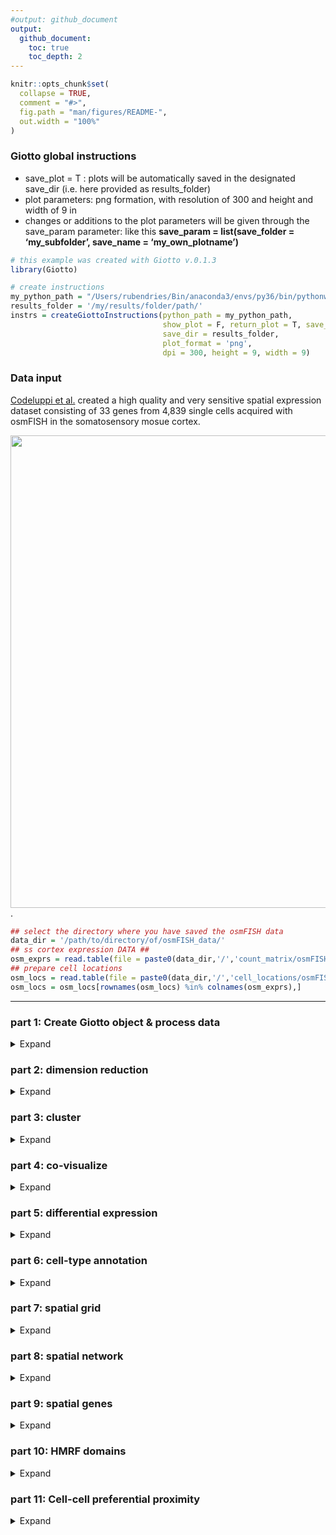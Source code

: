 ```yaml
---
#output: github_document
output:
  github_document:
    toc: true
    toc_depth: 2
---
```


<!-- mouse_cortex_1_simple.md is generated from mouse_cortex_1_simple.Rmd Please edit that file -->


```r
knitr::opts_chunk$set(
  collapse = TRUE,
  comment = "#>",
  fig.path = "man/figures/README-",
  out.width = "100%"
)
```

### Giotto global instructions  

- save_plot = T : plots will be automatically saved in the designated save_dir (i.e. here provided as results_folder)
- plot parameters: png formation, with resolution of 300 and height and width of 9 in 
- changes or additions to the plot parameters will be given through the save_param parameter: 
  like this **save_param = list(save_folder = 'my_subfolder', save_name = 'my_own_plotname')**  
  
```r
# this example was created with Giotto v.0.1.3
library(Giotto)

# create instructions
my_python_path = "/Users/rubendries/Bin/anaconda3/envs/py36/bin/pythonw"
results_folder = '/my/results/folder/path/'
instrs = createGiottoInstructions(python_path = my_python_path,
                                  show_plot = F, return_plot = T, save_plot = T,
                                  save_dir = results_folder,
                                  plot_format = 'png',
                                  dpi = 300, height = 9, width = 9)
```

### Data input

[Codeluppi et al.](https://www.nature.com/articles/s41592-018-0175-z) created a high quality and very sensitive spatial expression dataset consisting of 33 genes from 4,839 single cells acquired with osmFISH in the somatosensory mosue cortex.
  
![](./osmFISH_data.png){width=20cm} .

```r
## select the directory where you have saved the osmFISH data
data_dir = '/path/to/directory/of/osmFISH_data/'
## ss cortex expression DATA ##
osm_exprs = read.table(file = paste0(data_dir,'/','count_matrix/osmFISH_prep_expression.txt'))
## prepare cell locations
osm_locs = read.table(file = paste0(data_dir,'/','cell_locations/osmFISH_prep_cell_coordinates.txt'))
osm_locs = osm_locs[rownames(osm_locs) %in% colnames(osm_exprs),]
```

***



### part 1: Create Giotto object & process data
<details>
  <summary>Expand</summary>
  \ 
 
```r
## create
osm_test <- createGiottoObject(raw_exprs = osm_exprs, spatial_locs = osm_locs, instructions = instrs)
showGiottoInstructions(osm_test)

## add field annotation
metadata = fread(file = paste0(data_dir,'/','raw_data/osmFISH_prep_cell_metadata.txt'))
osm_test = addCellMetadata(osm_test, new_metadata = metadata,
                           by_column = T, column_cell_ID = 'CellID')
## filter
osm_test <- filterGiotto(gobject = osm_test,
                         expression_threshold = 1,
                         gene_det_in_min_cells = 10,
                         min_det_genes_per_cell = 10,
                         expression_values = c('raw'),
                         verbose = T)

## normalize
# 1. standard z-score way
osm_test <- normalizeGiotto(gobject = osm_test)

# 2. osmFISH way
raw_expr_matrix = osm_test@raw_exprs
norm_genes = (raw_expr_matrix/rowSums(raw_expr_matrix)) * nrow(raw_expr_matrix)
norm_genes_cells = t((t(norm_genes)/colSums(norm_genes)) * ncol(raw_expr_matrix))
osm_test@custom_expr = norm_genes_cells

## add gene & cell statistics
osm_test <- addStatistics(gobject = osm_test)

# save according to giotto instructions
# - create subfolder
# - provide your own plot name
spatPlot(gobject = osm_test, cell_color = 'ClusterName',
           save_param = list(save_folder = '2_Gobject', save_name = 'original_clusters', units = 'in'))

spatPlot(gobject = osm_test, cell_color = 'Region',
           save_param = list(save_folder = '2_Gobject', save_name = 'original_regions', units = 'in'))

```
  
osmFISH cell types from paper:
![](./figures/1_original_clusters.png){width=16cm} 

osmFISH regions from paper:
![](./figures/1_original_regions.png){width=16cm} 

</details>

### part 2: dimension reduction

<details>
  <summary>Expand</summary>
  \ 
 
```r
## highly variable genes (HVG)
# only 33 genes so use all genes

## run PCA on expression values (default)
osm_test <- runPCA(gobject = osm_test, expression_values = 'custom', scale_unit = F)
signPCA(gobject = osm_test, expression_values = 'custom')
plotPCA(osm_test, save_param = list(save_folder = '3_DimRed', save_name = 'PCA_reduction', units = 'in'))

## run UMAP and tSNE on PCA space (default)
osm_test <- runUMAP(osm_test, dimensions_to_use = 1:31, expression_values = 'custom', n_threads = 2)
plotUMAP(gobject = osm_test,  save_param = list(save_folder = '3_DimRed', save_name = 'UMAP_reduction', units = 'in'))

osm_test <- runtSNE(osm_test, dimensions_to_use = 1:31, perplexity = 70, check_duplicates = F)
plotTSNE(gobject = osm_test,  save_param = list(save_folder = '3_DimRed', save_name = 'tSNE_reduction', units = 'in'))
```

![](./figures/2_PCA_screeplot.png){width=16cm} 

![](./figures/2_PCA_reduction.png){width=16cm} 
![](./figures/2_UMAP_reduction.png){width=16cm} 

![](./figures/2_tSNE_reduction.png){width=16cm} 


***

</details>

### part 3: cluster

<details>
  <summary>Expand</summary>
  \ 
  
```r

## hierarchical clustering
osm_test = doHclust(gobject = osm_test, expression_values = 'custom', k = 34)
plotUMAP(gobject = osm_test, cell_color = 'hclust', point_size = 2.5,
         show_NN_network = F, edge_alpha = 0.05,
         save_param = list(save_folder = '4_Cluster', save_name = 'UMAP_hclust', units = 'in'))

## kmeans clustering
osm_test = doKmeans(gobject = osm_test, expression_values = 'custom', centers = 32, nstart = 500)
plotUMAP(gobject = osm_test, cell_color = 'kmeans',
         point_size = 2.5, show_NN_network = F, edge_alpha = 0.05, 
         save_param =  list(save_folder = '4_Cluster', save_name = 'UMAP_kmeans', units = 'in'))

## Leiden clustering strategy:
# 1. overcluster
# 2. merge small but very similar clusters

# sNN network (default)
osm_test <- createNearestNetwork(gobject = osm_test, dimensions_to_use = 1:31, k = 15)
osm_test <- doLeidenCluster(gobject = osm_test, resolution = 0.17, n_iterations = 1000)
plotUMAP(gobject = osm_test, cell_color = 'leiden_clus', point_size = 2.5,
         show_NN_network = F, edge_alpha = 0.05,
         save_param = list(save_folder = '4_Cluster', save_name = 'UMAP_leiden', units = 'in'))

# merge small groups based on similarity
leiden_similarities = getClusterSimilarity(osm_test,
                                           expression_values = 'custom',
                                           cluster_column = 'leiden_clus')
osm_test = mergeClusters(osm_test, expression_values = 'custom',
                         cluster_column = 'leiden_clus',
                         new_cluster_name = 'leiden_clus_m',
                         max_group_size = 30, force_min_group_size = 25)
plotUMAP(gobject = osm_test, cell_color = 'leiden_clus_m', point_size = 2.5,
         show_NN_network = F, edge_alpha = 0.05,
         save_param = list(save_folder = '4_Cluster', save_name = 'UMAP_leiden_merged', units = 'in'))

## show cluster relationships
showClusterHeatmap(gobject = osm_test, expression_values = 'custom', cluster_column = 'leiden_clus_m',
                   save_param = list(save_name = 'heatmap', save_folder = '4_Cluster', units = 'cm'),
                   row_names_gp = grid::gpar(fontsize = 6), column_names_gp = grid::gpar(fontsize = 6))

showClusterDendrogram(osm_test, cluster_column = 'leiden_clus_m', h = 1, rotate = T,
                      save_param = list(save_name = 'dendro', save_folder = '4_Cluster', units = 'cm'))
```


![](./figures/3_UMAP_hclust.png){width=16cm} 

![](./figures/3_UMAP_kmeans.png){width=16cm} 

![](./figures/3_UMAP_leiden.png){width=16cm} 
![](./figures/3_UMAP_leiden_merged.png){width=16cm} 
![](./figures/3_leiden_merged_heatmap.png){width=16cm} 
![](./figures/3_leiden_merged_dendrogram.png){width=16cm} 
***

</details>


### part 4: co-visualize 
<details>
  <summary>Expand</summary>
  \ 
  
```r
# co-visualization
spatDimPlot(gobject = osm_test, cell_color = 'leiden_clus_m',
              save_param = list(save_name = 'covis_leiden_m', save_folder = '5_Covisuals'))

# select group m_8 only
spatDimPlot(gobject = osm_test, cell_color = 'leiden_clus_m', 
              dim_point_size = 2, spat_point_size = 2, select_cell_groups = 'm_8',
              save_param = list(save_name = 'covis_leiden_merged_selected', save_folder = '5_Covisuals'))
```

Co-visualzation:
![](./figures/4_covis_leiden_merged.png){width=16cm} 
Selection:
![](./figures/4_covis_leiden_merged_selected.png){width=16cm} 
***

</details>


### part 5: differential expression 

<details>
  <summary>Expand</summary>
  \
  
```r
## split dendrogram nodes ##
## can be used to find DEGs at each split of a tree
dendsplits = getDendrogramSplits(gobject = osm_test,
                                 expression_values = 'custom',
                                 cluster_column = 'leiden_clus_m')
split_3_markers = findGiniMarkers(gobject = osm_test, expression_values = 'custom', cluster_column = 'leiden_clus_m',
                                  group_1 = unlist(dendsplits[3]$tree_1), group_2 = unlist(dendsplits[3]$tree_2))

## Individual populations ##
markers = findMarkers_one_vs_all(gobject = osm_test,
                                 method = 'scran',
                                 expression_values = 'custom',
                                 cluster_column = 'leiden_clus_m',
                                 min_genes = 2, rank_score = 2)
# warning message:
# 'clusters=' is deprecated.
# Use 'groups=' instead.
# See help("Deprecated")

## violinplot
topgenes = markers[, head(.SD, 1), by = 'cluster']$genes
violinPlot(osm_test, genes = unique(topgenes), cluster_column = 'leiden_clus_m', expression_values = 'custom',
           strip_text = 5, strip_position = 'right',
           save_param = c(save_name = 'violinplot', save_folder = '6_DEG'))

## cluster heatmap
ranked_genes = c('Pdgfra','Bmp4','Itpr2', 'Tmem2', 'Plp1',
                 'Sox10', 'Anln', 'Ctps', 'Flt1', 'Apln',
                 'Foxj1', 'Gfap', 'Mfge8', 'Lamp5', 'Cnr1',
                 'Rorb', 'Hexb', 'Tbr1', 'Kcnip2', 'Aldoc',
                 'Syt6', 'Serpinf1', 'Cpne5',  'Crhbp', 'Gad2',
                 'Slc32a1', 'Vip', 'Pthlh', 'Crh', 'Acta2',
                 'Mrc1', 'Vtn', 'Ttr')

plotMetaDataHeatmap(osm_test, expression_values = 'custom',
                    metadata_cols = c('leiden_clus_m'), custom_gene_order = ranked_genes,
                    save_param = c(save_name = 'metaheatmap', save_folder = '6_DEG'))

```

violinplot:
![](./figures/5_violinplot_leiden_merged.png){width=16cm} 

Heatmap clusters:
![](./figures/5_cluster_heatmap_leiden_merged.png){width=16cm} 

***

</details>


### part 6: cell-type annotation

<details>
  <summary>Expand</summary>
  \
  

```r
## compare clusters with osmFISH paper
clusters_det_SS_cortex = c('OPC', 'Olig_COP', 'Olig_NF', 'Olig_mature', 'Olig_mature',
                           'Olig_mature','Olig_MF', 'Olig_MF', 'Endothelial_Flt1', 'Endothelial_Apln',
                           'Ependymal', 'Astrocyte_Gfap', 'Astrocyte_Mfge8', 'Pyr_L2_3_L5','Pyr_L2_3_L5',
                           'Pyr_L2_3_L5', 'Pyr_L3_4', 'Microglia', 'Pyr_L5', 'Hippocampus',
                           'Pyr_L6',  'Pyr_L6', 'Pyr_L2_3', 'Pyr_L2_3', 'Pyr_L2_3',
                           'Inh_Crhbp', 'Inh_Cnr1', 'Inh_CP', 'Inh_CP', 'Inh_Vip',
                           'Inh_Pthlh', 'Inh_Crh', 'Inh_Crh', 'vSMC', 'vSMC',
                           'unknown', 'PVM', 'unknown', 'Pericytes', 'Choroid_Plexus')

names(clusters_det_SS_cortex) = c('m_18', 'm_5', 'm_25', 'm_8', 'm_16',
                                  'm_9', 'm_29', 'm_34', 'm_14', 'm_30',
                                  '16', '11', '15', 'm_17', 'm_4',
                                  'm_6', 'm_1', 'm_20', 'm_23', 'm_35',
                                  'm_10', 'm_2', 'm_31', 'm_11', 'm_3', 
                                  'm_26', 'm_32', 'm_12', 'm_22', '32',
                                  'm_7', '17', 'm_19', 'm_28', 'm_15',
                                  'm_24', 'm_21', 'm_33', 'm_13', 'm_27')
osm_test = annotateGiotto(gobject = osm_test, annotation_vector = clusters_det_SS_cortex,
                          cluster_column = 'leiden_clus_m', name = 'det_cell_types')

spatDimPlot(gobject = osm_test, cell_color = 'det_cell_types',dim_point_size = 2, spat_point_size = 2,
             save_param = c(save_name = 'annotation_leiden_merged_detailed', save_folder = '7_annotation'))


```

![](./figures/6_annotation_leiden_merged_detailed.png){width=16cm} 

```r
## coarse cell types
clusters_coarse_SS_cortex = c('OPC', 'Olig', 'Olig', 'Olig', 'Olig',
                              'Olig', 'Olig', 'Olig', 'Endothelial', 'Endothelial',
                              'Ependymal', 'Astrocyte', 'Astrocyte', 'Pyr', 'Pyr',
                              'Pyr', 'Pyr', 'Microglia', 'Pyr', 'Hippocampus',
                              'Pyr', 'Pyr', 'Pyr', 'Pyr', 'Pyr',
                              'Inh', 'Inh', 'Inh', 'Inh', 'Inh',
                              'Inh', 'Inh', 'Inh', 'vSMC', 'vSMC',
                              'unknown', 'PVM', 'unknown', 'Pericytes', 'Choroid_Plexus')

names(clusters_coarse_SS_cortex) = c('OPC', 'Olig_COP', 'Olig_NF', 'Olig_mature', 'Olig_mature',
                                     'Olig_mature','Olig_MF', 'Olig_MF', 'Endothelial_Flt1', 'Endothelial_Apln',
                                     'Ependymal', 'Astrocyte_Gfap', 'Astrocyte_Mfge8', 'Pyr_L2_3_L5','Pyr_L2_3_L5',
                                     'Pyr_L2_3_L5', 'Pyr_L3_4', 'Microglia', 'Pyr_L5', 'Hippocampus',
                                     'Pyr_L6',  'Pyr_L6', 'Pyr_L2_3', 'Pyr_L2_3', 'Pyr_L2_3',
                                     'Inh_Crhbp', 'Inh_Cnr1', 'Inh_CP', 'Inh_CP', 'Inh_Vip',
                                     'Inh_Pthlh', 'Inh_Crh', 'Inh_Crh', 'vSMC', 'vSMC',
                                     'unknown', 'PVM', 'unknown', 'Pericytes', 'Choroid_Plexus')

osm_test = annotateGiotto(gobject = osm_test, annotation_vector = clusters_coarse_SS_cortex,
                          cluster_column = 'det_cell_types', name = 'coarse_cell_types')
spatDimPlot(gobject = osm_test, cell_color = 'coarse_cell_types',dim_point_size = 2, spat_point_size = 2,
              save_param = c(save_name = 'annotation_leiden_merged_coarse', save_folder = '7_annotation'))

```

![](./figures/6_annotation_leiden_merged_coarse.png){width=16cm} 

  
***

</details>


### part 7: spatial grid

<details>
  <summary>Expand</summary>
  \
  
```r
## spatial grid
osm_test <- createSpatialGrid(gobject = osm_test,
                               sdimx_stepsize = 2000,
                               sdimy_stepsize = 2000,
                               minimum_padding = 0)
spatPlot(osm_test, cell_color = 'det_cell_types', show_grid = T,
           grid_color = 'lightblue', spatial_grid_name = 'spatial_grid',
           save_param = c(save_name = 'grid_det_cell_types', save_folder = '8_grid'))
```

![](./figures/7_grid_det_cell_types.png){width=16cm} 


```r
#### spatial patterns ####
pattern_osm = detectSpatialPatterns(gobject = osm_test, 
                                   expression_values = 'custom',
                                   spatial_grid_name = 'spatial_grid',
                                   min_cells_per_grid = 5, 
                                   scale_unit = T, 
                                   PC_zscore = 1, 
                                   show_plot = T)

showPattern2D(osm_test, pattern_osm, dimension = 1, point_size = 4,
              save_param = c(save_name = 'pattern1_pca', save_folder = '8_grid'))

showPatternGenes(osm_test, pattern_osm, dimension = 1, save_plot = T,
                 save_param = c(save_name = 'pattern1_genes', save_folder = '8_grid', base_height = 3, base_width = 3, dpi = 100))

```

pattern 1:
![](./figures/7_pattern1_pca.png){width=16cm} 

![](./figures/7_pattern1_pca_genes.png){width=16cm} 

***  

</details>



### part 8: spatial network

<details>
  <summary>Expand</summary>
  \
  
```r
osm_test <- createSpatialNetwork(gobject = osm_test, k = 10)
spatPlot(gobject = osm_test, show_network = T,
        network_color = 'blue', spatial_network_name = 'spatial_network',
        point_size = 2, cell_color = 'det_cell_types',
        save_param = c(save_name = 'spatial_network_k10', save_folder = '9_spatial_network'))

```

![](./figures/8_spatial_network_k5.png){width=16cm} 

***  

</details>



### part 9: spatial genes

<details>
  <summary>Expand</summary>
  \
  
```r
kmtest = binGetSpatialGenes(osm_test, bin_method = 'kmeans',
                            do_fisher_test = T, community_expectation = 5,
                            spatial_network_name = 'spatial_network', verbose = T)

ranktest = binGetSpatialGenes(osm_test, bin_method = 'rank',
                              do_fisher_test = T, community_expectation = 5,
                              spatial_network_name = 'spatial_network', verbose = T)

spatial_genes = calculate_spatial_genes_python(gobject = osm_test,
                                               expression_values = 'scaled',
                                               python_path = my_python_path,
                                               rbp_p=0.99, examine_top=0.1)
# warning message: 
# sys:1: FutureWarning: RangeIndex._start is deprecated and will be removed in a future version. Use RangeIndex.start instead
# sys:1: FutureWarning: RangeIndex._stop is deprecated and will be removed in a future version. Use RangeIndex.stop instead
# sys:1: FutureWarning: RangeIndex._step is deprecated and will be removed in a future version. Use RangeIndex.step instead

spatDimGenePlot(osm_test, expression_values = 'normalized',
                  genes = c('Rorb', 'Syt6', 'Gfap', 'Kcnip2'),
                  plot_alignment = 'vertical', cow_n_col = 4,
                  genes_high_color = 'red', genes_mid_color = 'white', genes_low_color = 'darkblue', midpoint = 4,
                  save_param = c(save_name = 'spatial_genes_norm', save_folder = '10_spatial_genes', base_width = 16))

spatDimGenePlot(osm_test, expression_values = 'scaled',
                  genes = c('Rorb', 'Syt6', 'Gfap', 'Kcnip2'),
                  plot_alignment = 'vertical', cow_n_col = 4,
                  genes_high_color = 'red', genes_mid_color = 'white', genes_low_color = 'darkblue', midpoint = 0,
                  save_param = c(save_name = 'spatial_genes_scaled', save_folder = '10_spatial_genes', base_width = 16))

```

Spatial genes:  
![](./figures/9_spatial_network_k5_genes.png){width=16cm} 


***

</details>


### part 10: HMRF domains 

<details>
  <summary>Expand</summary>
  \

```r
my_spatial_genes = spatial_genes[1:20]$genes

# do HMRF with different betas
HMRF_spatial_genes = doHMRF(gobject = osm_test, expression_values = 'normalized',
                            spatial_genes = my_spatial_genes,
                            k = 10,
                            betas = c(0, 0.5, 10), 
                            output_folder = paste0(hmrf_folder, '/', 'Spatial_genes/SG_top10_k10_scaled'),
                            python_path = my_python_path,
                            zscore="rowcol", tolerance=1e-5)
# error message: 
# Error in paste0(hmrf_folder, "/", "Spatial_genes/SG_top10_k10_scaled") : 
#  object 'hmrf_folder' not found

## view results of HMRF
viewHMRFresults(gobject = osm_test,
                  HMRFoutput = HMRF_spatial_genes,
                  k = 10, betas_to_view = seq(0, 5, by = 0.5),
                  point_size = 2)

## add HMRF result of interest to giotto object
osm_test = addHMRF(gobject = osm_test,
                  HMRFoutput = HMRF_spatial_genes,
                  k = 10, betas_to_add = c(0, 0.5),
                  hmrf_name = 'HMRF')

## visualize
# b = 0, no information from cell neighbors
spatPlot(gobject = osm_test, cell_color = 'HMRF_k10_b.0', point_size = 3,
           save_param = c(save_name = 'HMRF_k10_b.0', save_folder = '11_HMRF'))

# b = 0.5
spatPlot(gobject = osm_test, cell_color = 'HMRF_k10_b.0.5', point_size = 3,
           save_param = c(save_name = 'HMRF_k10_b.0.5', save_folder = '11_HMRF'))
```

Without information from neighboring cells, b = 0:  
![](./figures/10_final_hmrf_b0.png){width=16cm} 


b = 0.5:  
![](./figures/10_final_hmrf_b0.5.png){width=16cm} 

***

</details>



### part 11: Cell-cell preferential proximity 

<details>
  <summary>Expand</summary>
  \

![cell-cell](./cell_cell_neighbors.png){width=12cm}  

```r
## calculate frequently seen proximities
cell_proximities = cellProximityEnrichment(gobject = osm_test,
                                           cluster_column = 'det_cell_types',
                                           spatial_network_name = 'spatial_network',
                                           number_of_simulations = 400)
## barplot
cellProximityBarplot(gobject = osm_test, CPscore = cell_proximities, min_orig_ints = 25, min_sim_ints = 25, 
                     save_param = c(save_name = 'barplot_cell_cell_enrichment', save_folder = '12_cell_proxim'))
# warning message: 
# Don't know how to automatically pick scale for object of type table. Defaulting to continuous.
```
barplot:  
![](./figures/11_barplot_cell_cell_enrichment.png){width=16cm} 

```r
## heatmap
cellProximityHeatmap(gobject = osm_test, CPscore = cell_proximities, order_cell_types = T, scale = T,
                     color_breaks = c(-1.5, 0, 1.5), color_names = c('blue', 'white', 'red'),
                     save_param = c(save_name = 'heatmap_cell_cell_enrichment', save_folder = '12_cell_proxim', unit = 'in'))
```
heatmap:  
![](./figures/11_heatmap_cell_cell_enrichment.png){width=16cm} 


```r
## network
cellProximityNetwork(gobject = osm_test, CPscore = cell_proximities, remove_self_edges = T, only_show_enrichment_edges = T,
                     save_param = c(save_name = 'network_cell_cell_enrichment', save_folder = '12_cell_proxim'))
```
networks:  
![](./figures/11_network_cell_cell_enrichment.png){width=16cm} 


```r
## visualization
spec_interaction = "Astrocyte_Gfap--Olig_COP"
cellProximitySpatPlot2D(gobject = osm_test,
                        interaction_name = spec_interaction,
                        cluster_column = 'det_cell_types', 
                        cell_color = 'det_cell_types', cell_color_code = c('Astrocyte_Gfap' = 'blue', 'Olig_COP' = 'red'),
                        coord_fix_ratio = 0.5,  point_size_select = 3, point_size_other = 1.5,
                        save_param = c(save_name = 'cell_cell_enrichment_selected', save_folder = '12_cell_proxim'))

```

![](./figures/11_cell_cell_enrichment_selected.png){width=16cm} 


***

</details>



